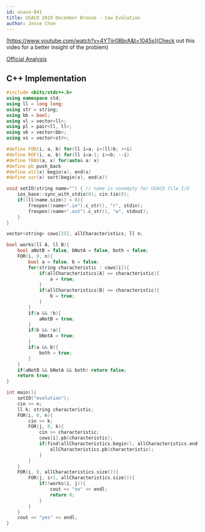 ```yaml
---
id: usaco-941
title: USACO 2019 December Bronze - Cow Evolution
author: Jesse Choe
---
```


[https://www.youtube.com/watch?v=4YTijr0BbrA&t=1045s](Check out this video for a better insight of the problem)

[Official Analysis](http://www.usaco.org/current/data/sol_evolution_bronze_open19.html)

<LanguageSection>
<CPPSection>

## C++ Implementation

```cpp
#include <bits/stdc++.h>
using namespace std;
using ll = long long;
using str = string;
using bb = bool;
using vl = vector<ll>;
using pl = pair<ll, ll>;
using vb = vector<bb>;
using vs = vector<str>;

#define FOR(i, a, b) for(ll i=a; i<(ll)b; ++i)
#define ROF(i, a, b) for(ll i=a-1; i>=b; --i)
#define TRAV(a, x) for(auto& a: x)
#define pb push_back
#define all(x) begin(x), end(x)
#define sor(x) sort(begin(x), end(x))

void setIO(string name="") { // name is nonempty for USACO file I/O
    ios_base::sync_with_stdio(0); cin.tie(0); 
    if((ll)name.size() > 0){
        freopen((name+".in").c_str(), "r", stdin);
        freopen((name+".out").c_str(), "w", stdout);
    }
}

vector<string> cows[25], allCharacteristics; ll n;

bool works(ll A, ll B){
	bool aNotB = false, bNotA = false, both = false;
	FOR(i, 0, n){
		bool a = false, b = false;
		for(string characteristic : cows[i]){
			if(allCharacteristics[A] == characteristic){
				a = true;
			}
			if(allCharacteristics[B] == characteristic){
				b = true;
			}
		}
		if(a && !b){
			aNotB = true;
		}
		if(b && !a){
			bNotA = true;
		}
		if(a && b){
			both = true;
		}
	}
	if(aNotB && bNotA && both) return false;
	return true;
}

int main(){
	setIO("evolution");
	cin >> n;
	ll k; string characteristic;
	FOR(i, 0, n){
		cin >> k;
		FOR(j, 0, k){
			cin >> characteristic;
			cows[i].pb(characteristic);
			if(find(allCharacteristics.begin(), allCharacteristics.end(), characteristic) == allCharacteristics.end()){
				allCharacteristics.pb(characteristic);
			}
		}
	}
	FOR(i, 0, allCharacteristics.size()){
		FOR(j, i+1, allCharacteristics.size()){
			if(!works(i, j)){
				cout << "no" << endl;
				return 0;
			}
		}
	}
	cout << "yes" << endl;
}

```

</CPPSection>
</LanguageSection>
